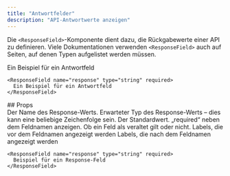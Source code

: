 ```yaml
---
title: "Antwortfelder"
description: "API-Antwortwerte anzeigen"
---
```


Die `<ResponseField>`-Komponente dient dazu, die Rückgabewerte einer API zu definieren. Viele Dokumentationen verwenden `<ResponseField>` auch auf Seiten, auf denen Typen aufgelistet werden müssen.

<ResponseField name="response" type="string" required>
  Ein Beispiel für ein Antwortfeld
</ResponseField>

```mdx
<ResponseField name="response" type="string" required>
  Ein Beispiel für ein Antwortfeld
</ResponseField>
```

<div id="props">
  ## Props
</div>

<ResponseField name="name" type="string" required>
  Der Name des Response-Werts.
</ResponseField>

<ResponseField name="type" type="string" required>
  Erwarteter Typ des Response-Werts – dies kann eine beliebige Zeichenfolge sein.
</ResponseField>

<ResponseField name="default" type="string">
  Der Standardwert.
</ResponseField>

<ResponseField name="required" type="boolean">
  „required“ neben dem Feldnamen anzeigen.
</ResponseField>

<ResponseField name="deprecated" type="boolean">
  Ob ein Feld als veraltet gilt oder nicht.
</ResponseField>

<ResponseField name="pre" type="string[]">
  Labels, die vor dem Feldnamen angezeigt werden
</ResponseField>

<ResponseField name="post" type="string[]">
  Labels, die nach dem Feldnamen angezeigt werden
</ResponseField>

<RequestExample>

```mdx Response Field Example
<ResponseField name="response" type="string" required>
  Beispiel für ein Response-Feld
</ResponseField>
```

</RequestExample>
